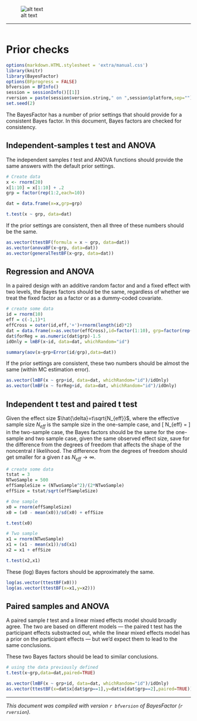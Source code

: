 <!--
%\VignetteEngine{knitr}
%\VignetteIndexEntry{Prior checks}
\usepackage[utf8]{inputenc}
-->

![alt text](extra/logo.png)

------

```r

```

Prior checks
===========

```r
options(markdown.HTML.stylesheet = 'extra/manual.css')
library(knitr)
library(BayesFactor)
options(BFprogress = FALSE)
bfversion = BFInfo()
session = sessionInfo()[[1]]
rversion = paste(session$version.string," on ",session$platform,sep="")
set.seed(2)
```

The BayesFactor has a number of prior settings that should provide for a consistent Bayes factor. In this document, Bayes factors are checked for consistency.

Independent-samples t test and ANOVA
------
The independent samples $t$ test and ANOVA functions should provide the same answers with the default prior settings.

```r
# Create data
x <- rnorm(20)
x[1:10] = x[1:10] + .2
grp = factor(rep(1:2,each=10))

dat = data.frame(x=x,grp=grp)

t.test(x ~ grp, data=dat)
```

If the prior settings are consistent, then all three of these numbers should be the same.

```r
as.vector(ttestBF(formula = x ~ grp, data=dat))
as.vector(anovaBF(x~grp, data=dat))
as.vector(generalTestBF(x~grp, data=dat))
```

Regression and ANOVA
------
In a paired design with an additive random factor and and a fixed effect with two levels, the Bayes factors should be the same, regardless of whether we treat the fixed factor as a factor or as a dummy-coded covariate.

```r
# create some data
id = rnorm(10)
eff = c(-1,1)*1
effCross = outer(id,eff,'+')+rnorm(length(id)*2)
dat = data.frame(x=as.vector(effCross),id=factor(1:10), grp=factor(rep(1:2,each=length(id))))
dat$forReg = as.numeric(dat$grp)-1.5
idOnly = lmBF(x~id, data=dat, whichRandom="id")

summary(aov(x~grp+Error(id/grp),data=dat))

```

If the prior settings are consistent, these two numbers should be almost the same (within MC estimation error).
```r
as.vector(lmBF(x ~ grp+id, data=dat, whichRandom="id")/idOnly)
as.vector(lmBF(x ~ forReg+id, data=dat, whichRandom="id")/idOnly)
```

Independent t test and paired t test
-------
Given the effect size $\hat{\delta}=t\sqrt{N_{eff}}$, where the effective sample size $N_{eff}$ is the sample size in the one-sample case, and
\[
N_{eff} = \frac{N_1N_2}{N_1+N_2}
\]
in the two-sample case, the Bayes factors should be the same for the one-sample and two sample case, given the same observed effect size, save for the difference from the degrees of freedom that affects the shape of the noncentral $t$ likelihood. The difference from the degrees of freedom should get smaller for a given $t$ as $N_{eff}\rightarrow\infty$.

```r
# create some data
tstat = 3
NTwoSample = 500
effSampleSize = (NTwoSample^2)/(2*NTwoSample)
effSize = tstat/sqrt(effSampleSize)

# One sample
x0 = rnorm(effSampleSize)
x0 = (x0 - mean(x0))/sd(x0) + effSize

t.test(x0)

# Two sample
x1 = rnorm(NTwoSample)
x1 = (x1 - mean(x1))/sd(x1)
x2 = x1 + effSize

t.test(x2,x1)

```

These (log) Bayes factors should be approximately the same. 
```r
log(as.vector(ttestBF(x0)))
log(as.vector(ttestBF(x=x1,y=x2)))
```


Paired samples and ANOVA
------
A paired sample $t$ test and a linear mixed effects model should broadly agree. The two are based on different models &mdash; the paired t test has the participant effects substracted out, while the linear mixed effects model has a prior on the participant effects &mdash; but we'd expect them to lead to the same conclusions. 

These two Bayes factors should be lead to similar conclusions.

```r
# using the data previously defined
t.test(x~grp,data=dat,paired=TRUE)

as.vector(lmBF(x ~ grp+id, data=dat, whichRandom="id")/idOnly)
as.vector(ttestBF(x=dat$x[dat$grp==1],y=dat$x[dat$grp==2],paired=TRUE))
```

-------

*This document was compiled with version `r bfversion` of BayesFactor (`r rversion`).*
